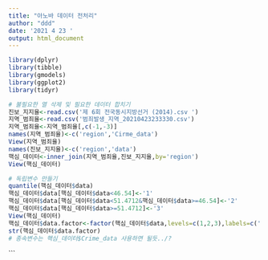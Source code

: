 ```yaml
---
title: "아노바 데이터 전처리"
author: "ddd"
date: '2021 4 23 '
output: html_document
---
```


```r
library(dplyr)
library(tibble)
library(gmodels)
library(ggplot2)
library(tidyr)
```

```r
# 불필요한 열 삭제 및 필요한 데이터 합치기
진보_지지율<-read.csv('제 6회 전국동시지방선거 (2014).csv ')
지역_범죄율<-read.csv('범죄발생_지역_20210423233330.csv')
지역_범죄율<-지역_범죄율[,c(-1,-3)]
names(지역_범죄율)<-c('region','Cirme_data')
View(지역_범죄율)
names(진보_지지율)<-c('region','data')
핵심_데이터<-inner_join(지역_범죄율,진보_지지율,by='region')
View(핵심_데이터)
```
```r
# 독립변수 만들기
quantile(핵심_데이터$data)
핵심_데이터$data[핵심_데이터$data<46.54]<-'1'
핵심_데이터$data[핵심_데이터$data<51.4712&핵심_데이터$data>=46.54]<-'2'
핵심_데이터$data[핵심_데이터$data>=51.4712]<-'3'
View(핵심_데이터)
핵심_데이터$data.factor<-factor(핵심_데이터$data,levels=c(1,2,3),labels=c('진보 지지율이 낮은 집단','진보 지지율이 중간인 집단 ','진보 지지율이 높은 집단 '))
str(핵심_데이터$data.factor)
# 종속변수는 핵심_데이터$Crime_data 사용하면 될듯../?
```


```